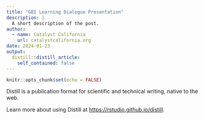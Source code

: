 ```yaml
---
title: "GBI Learning Dialogue Presentation"
description: |
  A short description of the post.
author:
  - name: Catalyst California
    url: catalystcalifornia.org
date: 2024-01-23
output:
  distill::distill_article:
    self_contained: false
---
```



```r
knitr::opts_chunk$set(echo = FALSE)
```

Distill is a publication format for scientific and technical writing, native to the web.

Learn more about using Distill at <https://rstudio.github.io/distill>.


